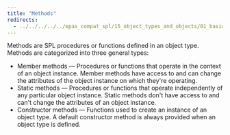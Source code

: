 ```yaml
---
title: "Methods"
redirects:
  - ../../../../../epas_compat_spl/15_object_types_and_objects/01_basic_object_concepts/02_methods #generated for docs/epas/reorg-role-use-case-mode
---
```


<div id="methods" class="registered_link"></div>

Methods are SPL procedures or functions defined in an object type. Methods are categorized into three general types:

-   Member methods &mdash; Procedures or functions that operate in the context of an object instance. Member methods have access to and can change the attributes of the object instance on which they're operating.
-   Static methods &mdash; Procedures or functions that operate independently of any particular object instance. Static methods don't have access to and can't change the attributes of an object instance.
-   Constructor methods &mdash; Functions used to create an instance of an object type. A default constructor method is always provided when an object type is defined.
